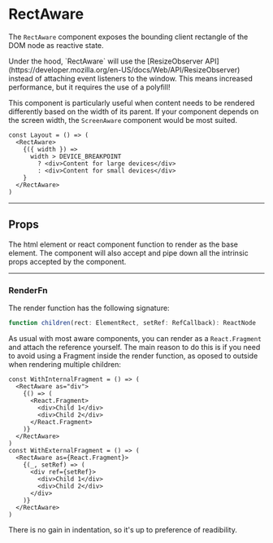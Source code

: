 # RectAware

The `RectAware` component exposes the bounding client rectangle of the DOM node
as reactive state.

<Note type="warning">
  Under the hood, `RectAware` will use the
  [ResizeObserver API](https://developer.mozilla.org/en-US/docs/Web/API/ResizeObserver)
  instead of attaching event listeners to the window. This means increased
  performance, but it requires the use of a polyfill!
</Note>

This component is particularly useful when content needs to be rendered
differently based on the width of its parent. If your component depends on the
screen width, the `ScreenAware` component would be most suited.

```tsx
const Layout = () => (
  <RectAware>
    {({ width }) =>
      width > DEVICE_BREAKPOINT
        ? <div>Content for large devices</div>
        : <div>Content for small devices</div>
    }
  </RectAware>
)
```

---

## Props

<PropTable>
  <PropItem name='as' type='TagName | React.FC' default='div'>
    The html element or react component function to render as the base element.
    The component will also accept and pipe down all the intrinsic props
    accepted by the component.
  </PropItem>
  <PropItem name='children' type='RenderFn' required />
</PropTable>

---

### RenderFn

The render function has the following signature:

```ts
function children(rect: ElementRect, setRef: RefCallback): ReactNode
```

As usual with most aware components, you can render as a `React.Fragment` and
attach the reference yourself. The main reason to do this is if you need to
avoid using a Fragment inside the render function, as oposed to outside when
rendering multiple children:

```tsx
const WithInternalFragment = () => (
  <RectAware as="div">
    {() => (
      <React.Fragment>
        <div>Child 1</div>
        <div>Child 2</div>
      </React.Fragment>
    )}
  </RectAware>
)
const WithExternalFragment = () => (
  <RectAware as={React.Fragment}>
    {(_, setRef) => (
      <div ref={setRef}>
        <div>Child 1</div>
        <div>Child 2</div>
      </div>
    )}
  </RectAware>
)
```

There is no gain in indentation, so it's up to preference of readibility.